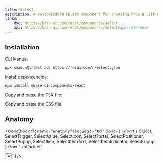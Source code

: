 ```yaml
---
title: Select
description: A customizable select component for choosing from a list of options.
links:
    doc: https://base-ui.com/react/components/select
    api: https://base-ui.com/react/components/select#api-reference
---
```


<ComponentPreview name="select-demo" />

## Installation

<InstallationTabs>

<InstallationTabsList>
    <InstallationTabsTrigger value="cli">CLI</InstallationTabsTrigger>
    <InstallationTabsTrigger value="manual">Manual</InstallationTabsTrigger>
</InstallationTabsList>

<InstallationTabsContent value="cli">

```package-install
npx shadcn@latest add https://roiui.com/r/select.json
```

</InstallationTabsContent>

<InstallationTabsContent value="manual">

Install dependencies:

```package-install
npm install @base-ui-components/react
```

Copy and paste the TSX file:

<ComponentSource
    src="registry/brook/ui/select/select.tsx"
    title="components/ui/select.tsx"
    collapsible={true}
/>

Copy and paste the CSS file:

<ComponentSource
    src="registry/brook/ui/select/select.module.css"
    title="components/ui/select.module.css"
    language="css"
    collapsible={true}
/>

</InstallationTabsContent>

</InstallationTabs>

## Anatomy

<CodeBlock
filename="anatomy"
  language="tsx"
  code={`import {
  Select,
  SelectTrigger,
  SelectValue,
  SelectIcon,
  SelectPortal,
  SelectPositioner,
  SelectPopup,
  SelectItem,
  SelectItemText,
  SelectItemIndicator,
  SelectGroup,
} from '../ui/select'

<Select>
    <SelectTrigger>
        <SelectValue />
        <SelectIcon />
    </SelectTrigger>
    <SelectPortal>
        <SelectPositioner>
            <SelectPopup>
                <SelectGroup>
                    <SelectItem>
                        <SelectItemText />
                        <SelectItemIndicator />
                    </SelectItem>
                </SelectGroup>
            </SelectPopup>
        </SelectPositioner>
    </SelectPortal>
</Select>
`} />
